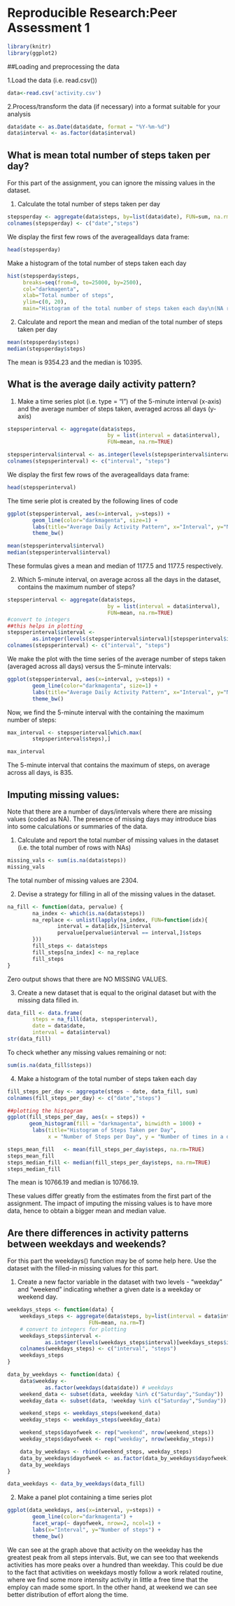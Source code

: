 
# Reproducible Research:Peer Assessment 1
```r
library(knitr)
library(ggplot2)
```

##Loading and preprocessing the data

1.Load the data (i.e. read.csv())

```r
data<-read.csv('activity.csv')
```

2.Process/transform the data (if necessary) into a format suitable for your analysis

```r
data$date <- as.Date(data$date, format = "%Y-%m-%d")
data$interval <- as.factor(data$interval)
```

## What is mean total number of steps taken per day?

For this part of the assignment, you can ignore the missing values in the dataset.

1. Calculate the total number of steps taken per day

```r
stepsperday <- aggregate(data$steps, by=list(data$date), FUN=sum, na.rm=TRUE)
colnames(stepsperday) <- c("date","steps")
```

We display the first few rows of the averagealldays data frame:
```r
head(stepsperday)
```

Make a histogram of the total number of steps taken each day

```r
hist(stepsperday$steps, 
     breaks=seq(from=0, to=25000, by=2500),
     col="darkmagenta", 
     xlab="Total number of steps", 
     ylim=c(0, 20), 
     main="Histogram of the total number of steps taken each day\n(NA removed)")
```
   
2. Calculate and report the mean and median of the total number of steps taken per day

```r
mean(stepsperday$steps)
median(stepsperday$steps)
```

The mean is 9354.23 and the median is 10395.

## What is the average daily activity pattern?

1. Make a time series plot (i.e. type = "l") of the 5-minute interval (x-axis) and the average number of steps taken, averaged across all days (y-axis)\

```r
stepsperinterval <- aggregate(data$steps, 
                                by = list(interval = data$interval),
                                FUN=mean, na.rm=TRUE)

stepsperinterval$interval <- as.integer(levels(stepsperinterval$interval)[stepsperinterval$interval])
colnames(stepsperinterval) <- c("interval", "steps")

```

We display the first few rows of the averagealldays data frame:
```r
head(stepsperinterval)
```

The time serie plot is created by the following lines of code
```r
ggplot(stepsperinterval, aes(x=interval, y=steps)) +   
        geom_line(color="darkmagenta", size=1) +  
        labs(title="Average Daily Activity Pattern", x="Interval", y="Number of steps") +  
        theme_bw()
```

```r
mean(stepsperinterval$interval)
median(stepsperinterval$interval)
```
These formulas gives a mean and median of 1177.5 and 1177.5 respectively.

2. Which 5-minute interval, on average across all the days in the dataset, contains the maximum number of steps?

```r
stepsperinterval <- aggregate(data$steps, 
                                by = list(interval = data$interval),
                                FUN=mean, na.rm=TRUE)
#convert to integers
##this helps in plotting
stepsperinterval$interval <- 
        as.integer(levels(stepsperinterval$interval)[stepsperinterval$interval])
colnames(stepsperinterval) <- c("interval", "steps")
```

We make the plot with the time series of the average number of steps taken (averaged across all days) versus the 5-minute intervals:

```r
ggplot(stepsperinterval, aes(x=interval, y=steps)) +   
        geom_line(color="darkmagenta", size=1) +  
        labs(title="Average Daily Activity Pattern", x="Interval", y="Number of steps") +  
        theme_bw()
```

Now, we find the 5-minute interval with the containing the maximum number of steps:

```r
max_interval <- stepsperinterval[which.max(  
        stepsperinterval$steps),]

max_interval
```

The 5-minute interval that contains the maximum of steps, on average across all days, is 835.

## Imputing missing values:

Note that there are a number of days/intervals where there are missing values (coded as NA). The presence of missing days may introduce bias into some calculations or summaries of the data.

1. Calculate and report the total number of missing values in the dataset (i.e. the total number of rows with NAs)

```r
missing_vals <- sum(is.na(data$steps))
missing_vals
```

The total number of missing values are 2304.

2. Devise a strategy for filling in all of the missing values in the dataset.

```r
na_fill <- function(data, pervalue) {
        na_index <- which(is.na(data$steps))
        na_replace <- unlist(lapply(na_index, FUN=function(idx){
                interval = data[idx,]$interval
                pervalue[pervalue$interval == interval,]$steps
        }))
        fill_steps <- data$steps
        fill_steps[na_index] <- na_replace
        fill_steps
}

```

Zero output shows that there are NO MISSING VALUES.

3. Create a new dataset that is equal to the original dataset but with the missing data filled in.

```r
data_fill <- data.frame(  
        steps = na_fill(data, stepsperinterval),  
        date = data$date,  
        interval = data$interval)
str(data_fill)
```

To check whether any missing values remaining or not:
```r
sum(is.na(data_fill$steps))
```

4. Make a histogram of the total number of steps taken each day 

```r
fill_steps_per_day <- aggregate(steps ~ date, data_fill, sum)
colnames(fill_steps_per_day) <- c("date","steps")

##plotting the histogram
ggplot(fill_steps_per_day, aes(x = steps)) + 
       geom_histogram(fill = "darkmagenta", binwidth = 1000) + 
        labs(title="Histogram of Steps Taken per Day", 
             x = "Number of Steps per Day", y = "Number of times in a day(Count)") + theme_bw() 
```

```r
steps_mean_fill   <- mean(fill_steps_per_day$steps, na.rm=TRUE)
steps_mean_fill
steps_median_fill <- median(fill_steps_per_day$steps, na.rm=TRUE)
steps_median_fill
```

The mean is 10766.19 and median is 10766.19.

These values differ greatly from the estimates from the first part of the assignment. The impact of imputing the missing values is to have more data, hence to obtain a bigger mean and median value.

## Are there differences in activity patterns between weekdays and weekends?

For this part the weekdays() function may be of some help here. Use the dataset with the filled-in missing values for this part.

1. Create a new factor variable in the dataset with two levels - "weekday" and "weekend" indicating whether a given date is a weekday or weekend day.

```r
weekdays_steps <- function(data) {
    weekdays_steps <- aggregate(data$steps, by=list(interval = data$interval),
                          FUN=mean, na.rm=T)
    # convert to integers for plotting
    weekdays_steps$interval <- 
            as.integer(levels(weekdays_steps$interval)[weekdays_steps$interval])
    colnames(weekdays_steps) <- c("interval", "steps")
    weekdays_steps
}

data_by_weekdays <- function(data) {
    data$weekday <- 
            as.factor(weekdays(data$date)) # weekdays
    weekend_data <- subset(data, weekday %in% c("Saturday","Sunday"))
    weekday_data <- subset(data, !weekday %in% c("Saturday","Sunday"))

    weekend_steps <- weekdays_steps(weekend_data)
    weekday_steps <- weekdays_steps(weekday_data)

    weekend_steps$dayofweek <- rep("weekend", nrow(weekend_steps))
    weekday_steps$dayofweek <- rep("weekday", nrow(weekday_steps))

    data_by_weekdays <- rbind(weekend_steps, weekday_steps)
    data_by_weekdays$dayofweek <- as.factor(data_by_weekdays$dayofweek)
    data_by_weekdays
}

data_weekdays <- data_by_weekdays(data_fill)
```

2. Make a panel plot containing a time series plot 

```r
ggplot(data_weekdays, aes(x=interval, y=steps)) + 
        geom_line(color="darkmagenta") + 
        facet_wrap(~ dayofweek, nrow=2, ncol=1) +
        labs(x="Interval", y="Number of steps") +
        theme_bw()
```

We can see at the graph above that activity on the weekday has the greatest peak from all steps intervals. But, we can see too that weekends activities has more peaks over a hundred than weekday. This could be due to the fact that activities on weekdays mostly follow a work related routine, where we find some more intensity activity in little a free time that the employ can made some sport. In the other hand, at weekend we can see better distribution of effort along the time.